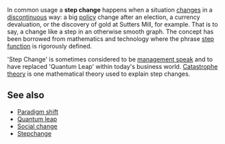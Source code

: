 In common usage a '''step change''' happens when a situation [[change]]s in a [[discontinuous]] way: a big [[policy]] change after an election, a currency devaluation, or the discovery of gold at Sutters Mill, for example. That is to say, a change like a step in an otherwise smooth graph.
The concept has been borrowed from mathematics and technology where the phrase [[step function]] is rigorously defined. 

'Step Change' is sometimes considered to be [[management speak]] and to have replaced 'Quantum Leap' within today's business world. 
[[Catastrophe theory]] is one mathematical theory used to explain step changes. 

==See also==
*[[Paradigm shift]]
*[[Quantum leap]]
*[[Social change]]
*[[Stepchange]]

{{socio-stub}}